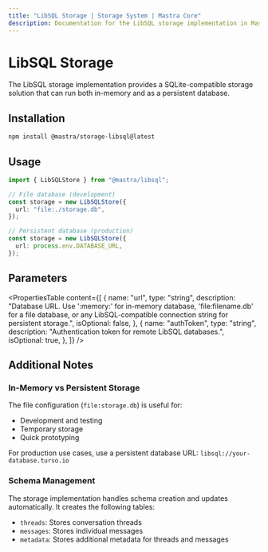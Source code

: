```yaml
---
title: "LibSQL Storage | Storage System | Mastra Core"
description: Documentation for the LibSQL storage implementation in Mastra.
---
```


# LibSQL Storage

The LibSQL storage implementation provides a SQLite-compatible storage solution that can run both in-memory and as a persistent database.

## Installation

```bash copy
npm install @mastra/storage-libsql@latest
```

## Usage

```typescript copy showLineNumbers
import { LibSQLStore } from "@mastra/libsql";

// File database (development)
const storage = new LibSQLStore({
  url: "file:./storage.db",
});

// Persistent database (production)
const storage = new LibSQLStore({
  url: process.env.DATABASE_URL,
});
```

## Parameters

<PropertiesTable
  content={[
    {
      name: "url",
      type: "string",
      description:
        "Database URL. Use ':memory:' for in-memory database, 'file:filename.db' for a file database, or any LibSQL-compatible connection string for persistent storage.",
      isOptional: false,
    },
    {
      name: "authToken",
      type: "string",
      description: "Authentication token for remote LibSQL databases.",
      isOptional: true,
    },
  ]}
/>

## Additional Notes

### In-Memory vs Persistent Storage

The file configuration (`file:storage.db`) is useful for:

- Development and testing
- Temporary storage
- Quick prototyping

For production use cases, use a persistent database URL: `libsql://your-database.turso.io`

### Schema Management

The storage implementation handles schema creation and updates automatically. It creates the following tables:

- `threads`: Stores conversation threads
- `messages`: Stores individual messages
- `metadata`: Stores additional metadata for threads and messages
